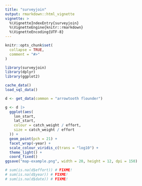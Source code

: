 ```yaml
---
title: "surveyjoin"
output: rmarkdown::html_vignette
vignette: >
  %\VignetteIndexEntry{surveyjoin}
  %\VignetteEngine{knitr::rmarkdown}
  %\VignetteEncoding{UTF-8}
---
```


```r
knitr::opts_chunk$set(
  collapse = TRUE,
  comment = "#>"
)
```

```r
library(surveyjoin)
library(dplyr)
library(ggplot2)
```

```r
cache_data()
load_sql_data()
```

```r
d <- get_data(common = "arrowtooth flounder")

g <- d |> 
  ggplot(aes(
    lon_start, 
    lat_start, 
    colour = catch_weight / effort, 
    size = catch_weight / effort
  )) +
  geom_point(pch = 21) + 
  facet_wrap(~year) +
  scale_colour_viridis_c(trans = "log10") +
  theme_light() +
  coord_fixed()
ggsave("map-example.png", width = 20, height = 12, dpi = 150)

# sum(is.na(d$effort)) # FIXME!
# sum(is.na(d$year)) # FIXME!
# sum(is.na(d$date)) # FIXME!
```

